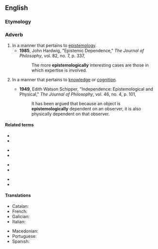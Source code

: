 ==English==

===Etymology===
{{suffix|en|epistemological|ly}}

===Adverb===
{{en-adv}}

# In a manner that pertains to [[epistemology]].
#* '''1985''', John Hardwig, "Epistemic Dependence," ''The Journal of Philosophy'', vol. 82, no. 7, p. 337,
#*: The more '''epistemologically''' interesting cases are those in which expertise is involved.
# {{lb|en|loosely}} In a manner that pertains to [[knowledge]] or [[cognition]].
#* '''1949''', Edith Watson Schipper, "Independence: Epistemological and Physical," ''The Journal of Philosophy'', vol. 46, no. 4, p. 101,
#*: It has been argued that because an object is '''epistemologically''' dependent on an observer, it is also physically dependent on that observer.
#: {{syn|en|epistemically}}

====Related terms====
{{rel-top4}}
* {{l|en|episteme}}
* {{l|en|epistemic}}
{{rel-mid4}}
* {{l|en|epistemically}}
* {{l|en|epistemics}}
{{rel-mid4}}
* {{l|en|epistemological}}
* {{l|en|epistemologist}}
{{rel-mid4}}
* {{l|en|epistemology}}
* {{l|en|epistemonical}}
{{rel-bottom}}

====Translations====
{{trans-top|in a manner that pertains to epistemology}}
* Catalan: {{t|ca|epistemològicament}}
* French: {{t+|fr|épistémologiquement}}
* Galician: {{t+|gl|epistemoloxicamente}}
* Italian: {{t|it|epistemologicamente}}
{{trans-mid}}
* Macedonian: {{t|mk|епистемолошки}}
* Portuguese: {{t|pt|epistemologicamente}}
* Spanish: {{t|es|epistemológicamente}}
{{trans-bottom}}